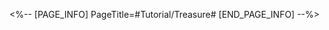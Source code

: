 <%-- [PAGE_INFO]
PageTitle=#Tutorial/Treasure#
[END_PAGE_INFO] --%>
{{Tutorial
|sort      = 200601
|title     = Treasure
|subtitle  = 
|type      = Adventure
|about     = 
|image1    = Tutorial Treasure 1.png{{subst:void|<!--$UPLOAD:<<SpriteOutput/TutorialPic/TutorialPage_200601.png>-<Tutorial Treasure 1.png>>}}
|text1     = {{Color|h|nobold=1|Treasures}} are scattered across the world. You may find things of great value by exploring the world and defeating your enemies.
}}